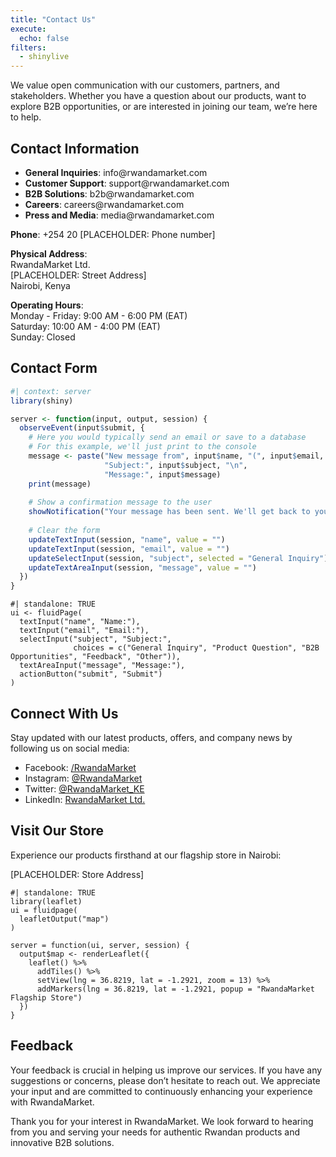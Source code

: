 ```yaml
---
title: "Contact Us"
execute: 
  echo: false
filters: 
  - shinylive
---
```


We value open communication with our customers, partners, and stakeholders. Whether you have a question about our products, want to explore B2B opportunities, or are interested in joining our team, we're here to help.

## Contact Information

- **General Inquiries**: info@rwandamarket.com
- **Customer Support**: support@rwandamarket.com
- **B2B Solutions**: b2b@rwandamarket.com
- **Careers**: careers@rwandamarket.com
- **Press and Media**: media@rwandamarket.com

**Phone**: +254 20 [PLACEHOLDER: Phone number]

**Physical Address**:  
RwandaMarket Ltd.  
[PLACEHOLDER: Street Address]  
Nairobi, Kenya

**Operating Hours**:  
Monday - Friday: 9:00 AM - 6:00 PM (EAT)  
Saturday: 10:00 AM - 4:00 PM (EAT)  
Sunday: Closed

## Contact Form

```r
#| context: server
library(shiny)

server <- function(input, output, session) {
  observeEvent(input$submit, {
    # Here you would typically send an email or save to a database
    # For this example, we'll just print to the console
    message <- paste("New message from", input$name, "(", input$email, ")\n",
                     "Subject:", input$subject, "\n",
                     "Message:", input$message)
    print(message)
    
    # Show a confirmation message to the user
    showNotification("Your message has been sent. We'll get back to you soon!", type = "message")
    
    # Clear the form
    updateTextInput(session, "name", value = "")
    updateTextInput(session, "email", value = "")
    updateSelectInput(session, "subject", selected = "General Inquiry")
    updateTextAreaInput(session, "message", value = "")
  })
}
```

```shinylive-r
#| standalone: TRUE
ui <- fluidPage(
  textInput("name", "Name:"),
  textInput("email", "Email:"),
  selectInput("subject", "Subject:", 
              choices = c("General Inquiry", "Product Question", "B2B Opportunities", "Feedback", "Other")),
  textAreaInput("message", "Message:"),
  actionButton("submit", "Submit")
)
```


## Connect With Us

Stay updated with our latest products, offers, and company news by following us on social media:

- Facebook: [/RwandaMarket](https://www.facebook.com)
- Instagram: [@RwandaMarket](https://www.instagram.com)
- Twitter: [@RwandaMarket_KE](https://www.twitter.com)
- LinkedIn: [RwandaMarket Ltd.](https://www.linkedin.com)

## Visit Our Store

Experience our products firsthand at our flagship store in Nairobi:

[PLACEHOLDER: Store Address]

```shinylive-r
#| standalone: TRUE
library(leaflet)
ui = fluidpage(
  leafletOutput("map")
)

server = function(ui, server, session) {
  output$map <- renderLeaflet({
    leaflet() %>%
      addTiles() %>%
      setView(lng = 36.8219, lat = -1.2921, zoom = 13) %>%
      addMarkers(lng = 36.8219, lat = -1.2921, popup = "RwandaMarket      Flagship Store")
  })
}
```

## Feedback

Your feedback is crucial in helping us improve our services. If you have any suggestions or concerns, please don't hesitate to reach out. We appreciate your input and are committed to continuously enhancing your experience with RwandaMarket.

Thank you for your interest in RwandaMarket. We look forward to hearing from you and serving your needs for authentic Rwandan products and innovative B2B solutions.